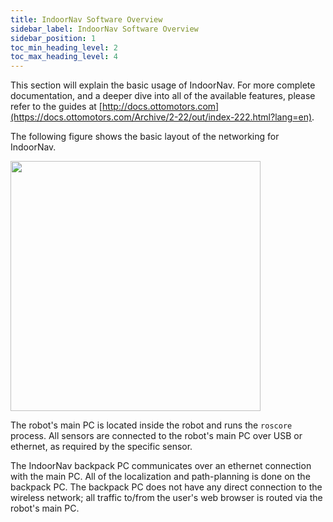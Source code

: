 ```yaml
---
title: IndoorNav Software Overview
sidebar_label: IndoorNav Software Overview
sidebar_position: 1
toc_min_heading_level: 2
toc_max_heading_level: 4
---
```


This section will explain the basic usage of IndoorNav. For more
complete documentation, and a deeper dive into all of the available
features, please refer to the guides at
[http://docs.ottomotors.com](https://docs.ottomotors.com/Archive/2-22/out/index-222.html?lang=en).

The following figure shows the basic layout of the networking for
IndoorNav.

<img
  src="/img/indoornav_images/IndoorNav/indoornav-network.png"
  width="400px"
/>

The robot's main PC is located inside the robot and runs the `roscore`
process. All sensors are connected to the robot's main PC over USB or
ethernet, as required by the specific sensor.

The IndoorNav backpack PC communicates over an ethernet connection with
the main PC. All of the localization and path-planning is done on the
backpack PC. The backpack PC does not have any direct connection to the
wireless network; all traffic to/from the user's web browser is routed
via the robot's main PC.
